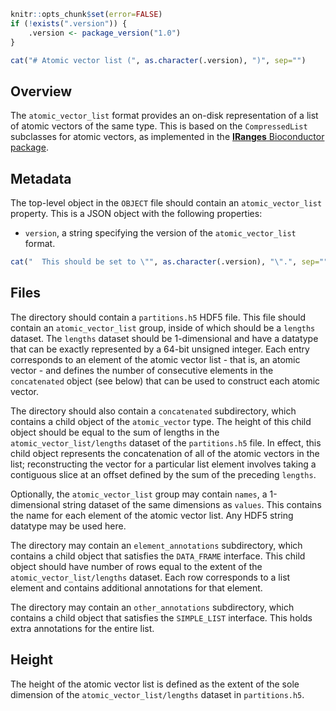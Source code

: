 ```r
knitr::opts_chunk$set(error=FALSE)
if (!exists(".version")) {
    .version <- package_version("1.0")
}
```

```r
cat("# Atomic vector list (", as.character(.version), ")", sep="")
```

## Overview

The `atomic_vector_list` format provides an on-disk representation of a list of atomic vectors of the same type.
This is based on the `CompressedList` subclasses for atomic vectors, as implemented in the [**IRanges** Bioconductor package](https://bioconductor.org/packages/IRanges).

## Metadata

The top-level object in the `OBJECT` file should contain an `atomic_vector_list` property.
This is a JSON object with the following properties:

- `version`, a string specifying the version of the `atomic_vector_list` format.
```r
cat("  This should be set to \"", as.character(.version), "\".", sep="")
```

## Files

The directory should contain a `partitions.h5` HDF5 file.
This file should contain an `atomic_vector_list` group, inside of which should be a `lengths` dataset.
The `lengths` dataset should be 1-dimensional and have a datatype that can be exactly represented by a 64-bit unsigned integer.
Each entry corresponds to an element of the atomic vector list - that is, an atomic vector -
and defines the number of consecutive elements in the `concatenated` object (see below) that can be used to construct each atomic vector.

The directory should also contain a `concatenated` subdirectory, which contains a child object of the `atomic_vector` type.
The height of this child object should be equal to the sum of lengths in the `atomic_vector_list/lengths` dataset of the `partitions.h5` file.
In effect, this child object represents the concatenation of all of the atomic vectors in the list;
reconstructing the vector for a particular list element involves taking a contiguous slice at an offset defined by the sum of the preceding `lengths`.

Optionally, the `atomic_vector_list` group may contain `names`, a 1-dimensional string dataset of the same dimensions as `values`.
This contains the name for each element of the atomic vector list.
Any HDF5 string datatype may be used here.

The directory may contain an `element_annotations` subdirectory, which contains a child object that satisfies the `DATA_FRAME` interface.
This child object should have number of rows equal to the extent of the `atomic_vector_list/lengths` dataset.
Each row corresponds to a list element and contains additional annotations for that element.

The directory may contain an `other_annotations` subdirectory, which contains a child object that satisfies the `SIMPLE_LIST` interface.
This holds extra annotations for the entire list.

## Height

The height of the atomic vector list is defined as the extent of the sole dimension of the `atomic_vector_list/lengths` dataset in `partitions.h5`.

